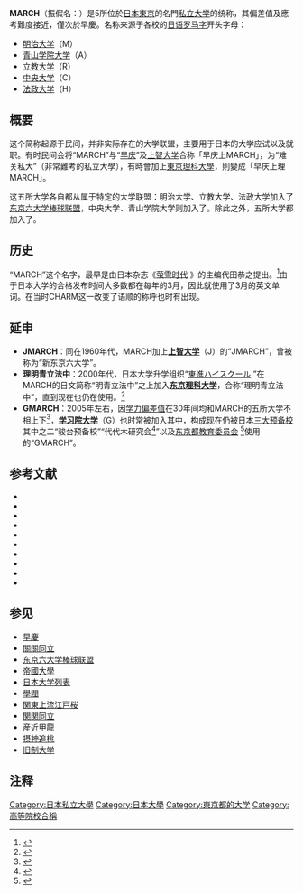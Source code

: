 {{Otheruses|subject=日本的私立大学|other=March的其他意思|March}}

'''MARCH'''（振假名：{{lang|ja|マーチ}}）是5所位於[[日本|日本]][[東京|東京]]的名門[[私立大学|私立大学]]的统称，其偏差值及應考難度接近，僅次於早慶。名称来源于各校的[[日语罗马字|日语罗马字]]开头字母：
*[[明治大学|明治大学]]（M）
*[[青山学院大学|青山学院大学]]（A）
*[[立教大學|立教大学]]（R）
*[[中央大學_(日本)|中央大学]]（C）
*[[法政大學_(日本)|法政大学]]（H）

==概要==
这个简称起源于民间，并非实际存在的大学联盟，主要用于日本的大学应试以及就职。有时民间会将“MARCH”与“[[早庆|早庆]]”及[[上智大学|上智大学]]合称「早庆上MARCH」，为“难关私大”（非常難考的私立大學），有時會加上[[東京理科大學|東京理科大學]]，則變成「早庆上理MARCH」。

这五所大学各自都从属于特定的大学联盟：明治大学、立教大学、法政大学加入了[[东京六大学棒球联盟|东京六大学棒球联盟]]，中央大学、青山学院大学则加入了{{link-ja|东都大学棒球联盟|東都大学野球連盟}}。除此之外，五所大学都加入了{{link-ja|东京12大学公告联络协会|東京12大学広報連絡協議会}}。

==历史==
“MARCH”这个名字，最早是由日本杂志《[https://ja.wikipedia.org/wiki/%E8%9E%A2%E9%9B%AA%E6%99%82%E4%BB%A3 萤雪时代] {{Wayback|url=https://ja.wikipedia.org/wiki/%E8%9E%A2%E9%9B%AA%E6%99%82%E4%BB%A3 |date=20200603082119 }}》的主编代田恭之提出。<ref>{{Cite web |url=http://keisetu.howtolearn.biz/ |title=『蛍雪時代』（旺文社）元編集長・代田恭之（学び方研究会） |accessdate=2013-12-14 |archive-date=2013-07-19 |archive-url=https://web.archive.org/web/20130719205655/http://keisetu.howtolearn.biz/ |dead-url=no }}</ref>由于日本大学的合格发布时间大多数都在每年的3月，因此就使用了3月的英文单词。在当时CHARM这一改变了语顺的称呼也时有出现。
==延申==
*'''JMARCH'''：同在1960年代，MARCH加上'''[[上智大學|上智大学]]'''（J）的“JMARCH”，曾被称为“新东京六大学”。
*'''理明青立法中'''：2000年代，日本大学升学组织“[https://ja.wikipedia.org/wiki/%E6%9D%B1%E9%80%B2%E3%83%8F%E3%82%A4%E3%82%B9%E3%82%AF%E3%83%BC%E3%83%AB 東進ハイスクール] {{Wayback|url=https://ja.wikipedia.org/wiki/%E6%9D%B1%E9%80%B2%E3%83%8F%E3%82%A4%E3%82%B9%E3%82%AF%E3%83%BC%E3%83%AB |date=20201016082545 }}”在MARCH的日文简称“明青立法中”之上加入'''[[东京理科大学|东京理科大学]]'''，合称“理明青立法中”，直到现在也仍在使用。<ref>{{Cite web |url=http://www.toshin.com/jisseki/ |title=東進ハイスクール現役合格実績 |accessdate=2014-01-11 |archive-date=2021-01-25 |archive-url=https://web.archive.org/web/20210125202153/https://www.toshin.com/jisseki/ |dead-url=no }}</ref>
*'''GMARCH'''：2005年左右，因[[标准分数|学力偏差值]]在30年间均和MARCH的五所大学不相上下<ref>{{Cite web |url=http://www.geocities.jp/gakurekidata/hensa1977.html |title=1977年における大学偏差値 |access-date=2014-01-11 |archive-url=https://web.archive.org/web/20140112015938/http://www.geocities.jp/gakurekidata/hensa1977.html |archive-date=2014-01-12 |dead-url=yes }}</ref>，'''[[学习院大学|学习院大学]]'''（G）也时常被加入其中，构成现在仍被日本[https://ja.wikipedia.org/wiki/%E4%B8%89%E5%A4%A7%E4%BA%88%E5%82%99%E6%A0%A1 三大预备校] {{Wayback|url=https://ja.wikipedia.org/wiki/%E4%B8%89%E5%A4%A7%E4%BA%88%E5%82%99%E6%A0%A1 |date=20201028171837 }}其中之二“骏台预备校”“代代木研究会<ref>{{Cite web |url=http://www.yozemi.ac.jp/les/1gakki/jukenka/j-gakuhi.html |title=大学受験科・大学受験科年間学費 |accessdate=2014-01-11 |archive-date=2012-12-19 |archive-url=https://archive.is/20121219065403/http://www.yozemi.ac.jp/les/1gakki/jukenka/j-gakuhi.html |dead-url=no }}</ref>”以及[https://ja.wikipedia.org/wiki/%E6%9D%B1%E4%BA%AC%E9%83%BD%E6%95%99%E8%82%B2%E5%A7%94%E5%93%A1%E4%BC%9A 东京都教育委员会] {{Wayback|url=https://ja.wikipedia.org/wiki/%E6%9D%B1%E4%BA%AC%E9%83%BD%E6%95%99%E8%82%B2%E5%A7%94%E5%93%A1%E4%BC%9A |date=20201028140906 }}<ref>{{Cite web |url=http://www.kyoiku.metro.tokyo.jp/pickup/p_gakko/singakutaisaku/honbun.pdf |title=進学指導重点校の進学対策の取組について |access-date=2014-01-11 |archive-url=https://web.archive.org/web/20150319085016/http://www.kyoiku.metro.tokyo.jp/pickup/p_gakko/singakutaisaku/honbun.pdf |archive-date=2015-03-19 |dead-url=yes }}</ref>使用的“GMARCH”。

== 参考文献 ==
* {{cite book|和書|author=小林哲夫|title=早慶MARCH 大学ブランド大激変|year=2016|series=朝日新書|publisher= [[朝日新聞出版|朝日新聞出版]] |isbn= 4022736739|ref="早慶MARCH"}}
* {{cite journal|date=2011-01-17|author=甲斐さやか|title=私大W合格の「本命度」対決 勢いの明治、伝統の中央、追い上げる東洋|journal=AERA|pages=30-32|publisher=[[朝日新聞社|朝日新聞社]]|ref="AERA20110117pp30-32"}}
* {{cite web|author=川上徹也|title=“ＭＡＲＣＨ”の定説への疑問|date=2017-04-19|work=大学の“くくり”はどのように生まれたのか？|url=https://cakes.mu/posts/15960|accessdate=2018-03-11|publisher=[https://cakes.mu/ cakes]|ref="川上2017a"|archive-date=2021-05-22|archive-url=https://web.archive.org/web/20210522213431/https://cakes.mu/posts/15960}}
* {{cite web|author=川上徹也|title="ＭＡＲＣＨ"に至るまでの道|date=2017-04-21|work=大学の“くくり”はどのように生まれたのか？|url=https://cakes.mu/posts/15961|accessdate=2018-03-11|publisher=[https://cakes.mu/ cakes]|ref="川上2017b"|archive-date=2021-05-22|archive-url=https://web.archive.org/web/20210522213429/https://cakes.mu/posts/15961}}
*{{cite report|author=東京都教育委員会|date=2011-01|title=進学指導重点校等における進学対策の取組について --進学指導重点校・進学指導特別推進校・進学指導推進校の進学指導改善計画及び中高一貫教育校の進学対策に関する取組状況--|url=https://www.kyoiku.metro.tokyo.lg.jp/school/designated_and_promotional_school/reformation/priority_school/files/plan/honbun.pdf|format=PDF|accessdate=2018-03-11|ref="東京都教育委員会2011"|archive-date=2021-04-12|archive-url=https://web.archive.org/web/20210412232238/https://www.kyoiku.metro.tokyo.lg.jp/school/designated_and_promotional_school/reformation/priority_school/files/plan/honbun.pdf}}
* {{cite journal|和書|author=|title=激変期を迎えた早慶MARCH|date=2015-06-27|journal=週刊東洋経済|pages=48-51|publisher=[[東洋経済新報社|東洋経済新報社]]|ref="週刊東洋経済20150627pp48-51"}}
* {{cite journal|和書|author=|title=早慶を猛追! MARCH大解剖|date=2019-12-21|journal=週刊東洋経済|pages=36-95|publisher=東洋経済新報社|ref="週刊東洋経済20191221pp36-95"}}
* {{cite journal|和書|author=|title=入学者の5割! 大推薦時代到来! MARCH 関関同立|date=2020-03-14|journal=週刊ダイヤモンド|pages=28-101|publisher=[[ダイヤモンド社|ダイヤモンド社]]|ref="週刊ダイヤモンド20200314pp28-101"}}
* {{Citation|editor= |year= |title= 日経テレコン|place= |publisher= 日本経済新聞社|edition= |series= |volume= |language= |id= |url= https://t21.nikkei.co.jp/g3/CMN0F11.do|format= |accessdate= |ref= "日経テレコン21"|archive-date= 2021-05-22|archive-url= https://web.archive.org/web/20210522213424/https://t21.nikkei.co.jp/g3/CMN0F11.do}}
* {{cite web|author=|title=偏差値だけでは測れない「MARCH」の魅力|url=https://japanuniversityrankings.jp/topics/00032/index.html|accessdate=2018-06-30|publisher=THE世界大学ランキング日本版、ベネッセコーポレーション|6=|archive-date=2021-05-22|archive-url=https://web.archive.org/web/20210522213719/https://japanuniversityrankings.jp/topics/00032/index.html}}

==参见==
* [[早慶|早慶]]
* [[關關同立|關關同立]]
* [[东京六大学棒球联盟|东京六大学棒球联盟]]
* [[帝國大學|帝國大學]]
* [[日本大学列表|日本大学列表]]
* [[學閥|學閥]]
* [[関東上流江戸桜|関東上流江戸桜]]
* [[関関同立|関関同立]]
* [[産近甲龍|産近甲龍]]
* [[摂神追桃|摂神追桃]]
* [[旧制大学|旧制大学]]

==注释==
{{Reflist|2}}

{{MARCH}}
[[Category:日本私立大學|Category:日本私立大學]]
[[Category:日本大學|Category:日本大學]]
[[Category:東京都的大学|Category:東京都的大学]]
[[Category:高等院校合稱|Category:高等院校合稱]]